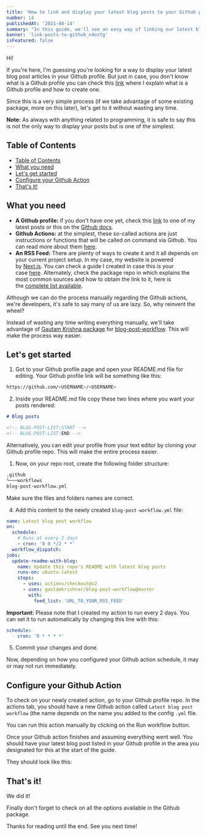 ```yaml
---
title: 'How to link and display your latest blog posts to your Github profile'
number: 14
publishedAt: '2021-08-14'
summary: "In this guide, we'll see an easy way of linking our latest blog posts to our Github profile using a 3rd party package."
banner: 'link-posts-to-github_n4oztg'
isFeatured: false
---
```


Hi!

If you're here, I'm guessing you're looking for a way to display your latest blog post articles in your Github profile. But just in case, you don't know what is a Github profile you can check this [link](https://www.sergiobarria.com/blog/how-to-create-and-edit-your-github-profile) where I explain what is a Github profile and how to create one.

Since this is a very simple process (if we take advantage of some existing package, more on this later), let's get to it without wasting any time.

**Note:** As always with anything related to programming, it is safe to say this is not the only way to display your posts but is one of the simplest.

## Table of Contents

- [Table of Contents](#table-of-contents)
- [What you need](#what-you-need)
- [Let's get started](#lets-get-started)
- [Configure your Github Action](#configure-your-github-action)
- [That's it!](#thats-it)

## What you need

- **A Github profile:** if you don't have one yet, check this [link](https://www.sergiobarria.com/blog/how-to-create-and-edit-your-github-profile) to one of my latest posts or this on the [Github docs](https://docs.github.com/en/github/setting-up-and-managing-your-github-profile/customizing-your-profile/about-your-profile).
- **Github Actions:** at the simplest, these so-called actions are just instructions or functions that will be called on command via Github. You can read more about them [here](https://docs.github.com/en/actions/learn-github-actions/introduction-to-github-actions).
- **An RSS Feed:** There are plenty of ways to create it and it all depends on your current project setup. In my case, my website is powered by [Next.js](https://nextjs.org/). You can check a guide I created in case this is your case [here](https://www.sergiobarria.com/blog/how-to-add-rss-feed-to-next-js-site). Alternately, check the package repo in which explains the most common sources and how to obtain the link to it, here is the [complete list available](https://github.com/gautamkrishnar/blog-post-workflow#popular-sources).

Although we can do the process manually regarding the Github actions, we're developers, it's safe to say many of us are lazy. So, why reinvent the wheel?

Instead of wasting any time writing everything manually, we'll take advantage of [Gautam Krishna package](https://github.com/gautamkrishnar/blog-post-workflow) for [blog-post-workflow](https://github.com/gautamkrishnar/blog-post-workflow). This will make the process way easier.

## Let's get started

1. Got to your Github profile page and open your README.md file for editing. Your Github profile link will be something like this:

```bash
https://github.com/<USERNAME>/<USERNAME>
```

2. Inside your README.md file copy these two lines where you want your posts rendered:

```markdown
# Blog posts

<!-- BLOG-POST-LIST:START -->
<!-- BLOG-POST-LIST:END -->
```

Alternatively, you can edit your profile from your text editor by cloning your Github profile repo. This will make the entire process easier.

1. Now, on your repo root, create the following folder structure:

```md
.github 
└───workflows
blog-post-workflow.yml
```

Make sure the files and folders names are correct.

4. Add this content to the newly created `blog-post-workflow.yml` file:

```yml:blog-post-workflow.yml
name: Latest blog post workflow
on:
  schedule:
    # Runs at every 2 days
    - cron: '0 0 */2 * *'
  workflow_dispatch:
jobs:
  update-readme-with-blog:
    name: Update this repo's README with latest blog posts
    runs-on: ubuntu-latest
    steps:
      - uses: actions/checkout@v2
      - uses: gautamkrishnar/blog-post-workflow@master
        with:
          feed_list: 'URL_TO_YOUR_RSS_FEED'
```

**Important:** Please note that I created my action to run every 2 days. You can set it to run automatically by changing this line with this:

```yml:blog-post-workflow.yml
schedule:
  - cron: '0 * * * *'
```

5. Commit your changes and done.

Now, depending on how you configured your Github action schedule, it may or may not run immediately.

## Configure your Github Action

To check on your newly created action, go to your Github profile repo. In the actions tab, you should have a new Github action called `Latest blog post workflow` (the name depends on the name you added to the config `.yml` file.

You can run this action manually by clicking on the Run workflow button.

<CloudinaryImage
  mdx
  publicId='sergiobarria/posts/link-blog-post-to-github-profile/run-workflow_s2xbax'
  alt='creating new posts'
  width={385}
  height={183}
/>

Once your Github action finishes and assuming everything went well. You should have your latest blog post listed in your Github profile in the area you designated for this at the start of the guide.

They should look like this:

<CloudinaryImage
  mdx
  publicId='sergiobarria/posts/link-blog-post-to-github-profile/final-result_ugg9lc'
  alt='creating new posts'
  width={1918}
  height={426}
/>

## That's it!

We did it!

Finally don't forget to check on all the options available in the Github package.

Thanks for reading until the end. See you next time!
